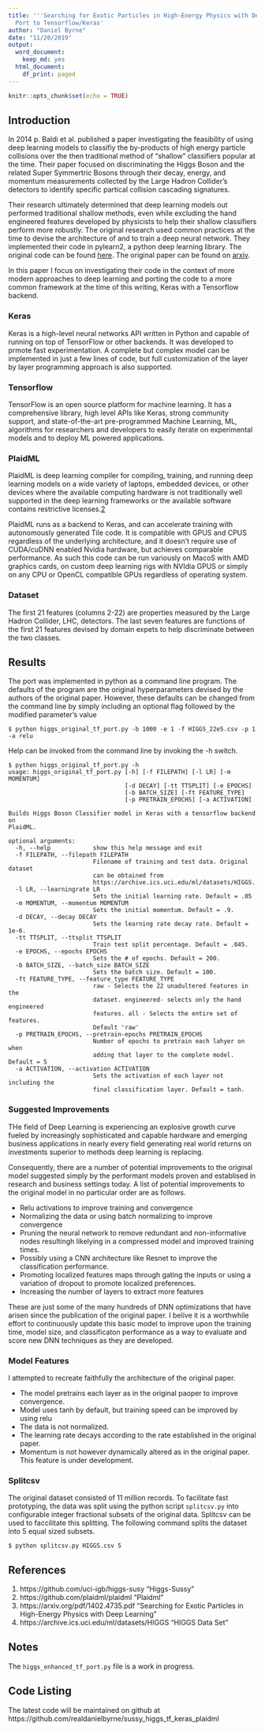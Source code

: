 ```yaml
---
title: '''Searching for Exotic Particles in High-Energy Physics with Deep Learning''
  Port to Tensorflow/Keras'
author: "Daniel Byrne"
date: "11/20/2019"
output:
  word_document:
    keep_md: yes
  html_document:
    df_print: paged
---
```


```r
knitr::opts_chunk$set(echo = TRUE)
```

## Introduction

In 2014 p. Baldi et al. published a paper investigating the feasibility of using deep learning models to classifiy the by-products of high energy particle collisions over the then traditional method of "shallow" classifiers popular at the time. Their paper focused on discriminating the Higgs Boson and the related Super Symmertric Bosons through their decay, energy, and momentum measurements collected by the Large Hadron Collider's detectors to identify specific partical collision cascading signatures.

Their research ultimately determined that deep learning models out performed traditional shallow methods, even while excluding the hand engineered features developed by physicists to help their shallow classifiers perform more robustly.  The original research used common practices at the time to devise the architecture of and to train a deep neural network.  They implemented their code in pylearn2, a python deep learning library.  The original code can be found [here][1].  The original paper can be found on [arxiv][3].

In this paper I focus on investigating their code in the context of more modern approaches to deep learning and porting the code to a more common framework at the time of this writing, Keras with a Tensorflow backend.

### Keras 

Keras is a high-level neural networks API written in Python and capable of running on top of TensorFlow or other backends.  It was developed to prmote fast experimentation. A complete but complex model can be implemented in just a few lines of code, but full customization of the layer by layer programming approach is also supported. 

### Tensorflow

TensorFlow is an open source platform for machine learning. It has a comprehensive library, high level APIs like Keras, strong community support, and state-of-the-art pre-programmed Machine Learning, ML, algorithms for researchers and developers to easily iterate on experimental models and to deploy ML powered applications.


### PlaidML

PlaidML is deep learning compiler for compiling, training, and running deep learning models on a wide variety of laptops, embedded devices, or other devices where the available computing hardware is not traditionally well supported in the deep learning frameworks or the available software contains restrictive licenses.[2]

PlaidML runs as a backend to Keras, and can accelerate training with autonomously generated Tile code. It is compatible with GPUS and CPUS regardless of the underlying architecture, and it doesn't require use of CUDA/cuDNN enabled Nvidia hardware, but achieves comparable performance.  As such this code can be run variously on MacoS with AMD graphics cards, on custom deep learning rigs with NVIdia GPUS or simply on any CPU or OpenCL compatible GPUs regardless of operating system. 

### Dataset

The first 21 features (columns 2-22) are properties measured by the Large Hadron Collider, LHC, detectors. The last seven features are functions of the first 21 features devised by domain expets to help discriminate between the two classes. 

## Results

The port was implemented in python as a command line program.  The defaults of the program are the original hyperparameters devised by the authors of the original paper.  However, these defaults can be changed from the command line by simply including an optional flag followed by the modified parameter's value

    $ python higgs_original_tf_port.py -b 1000 -e 1 -f HIGGS_22e5.csv -p 1 -a relu

Help can be invoked from the command line by invoking the -h switch.

    $ python higgs_original_tf_port.py -h
    usage: higgs_original_tf_port.py [-h] [-f FILEPATH] [-l LR] [-m MOMENTUM]
                                     [-d DECAY] [-tt TTSPLIT] [-e EPOCHS]
                                     [-b BATCH_SIZE] [-ft FEATURE_TYPE]
                                     [-p PRETRAIN_EPOCHS] [-a ACTIVATION]
    
    Builds Higgs Boson Classifier model in Keras with a tensorflow backend on
    PlaidML.
    
    optional arguments:
      -h, --help            show this help message and exit
      -f FILEPATH, --filepath FILEPATH
                            Filename of training and test data. Original dataset
                            can be obtained from
                            https://archive.ics.uci.edu/ml/datasets/HIGGS.
      -l LR, --learningrate LR
                            Sets the initial learning rate. Default = .05
      -m MOMENTUM, --momentum MOMENTUM
                            Sets the initial momentum. Default = .9.
      -d DECAY, --decay DECAY
                            Sets the learning rate decay rate. Default = 1e-6.
      -tt TTSPLIT, --ttsplit TTSPLIT
                            Train test split percentage. Default = .045.
      -e EPOCHS, --epochs EPOCHS
                            Sets the # of epochs. Default = 200.
      -b BATCH_SIZE, --batch_size BATCH_SIZE
                            Sets the batch size. Default = 100.
      -ft FEATURE_TYPE, --feature_type FEATURE_TYPE
                            raw - Selects the 22 unadultered features in the
                            dataset. engineered- selects only the hand engineered
                            features. all - Selects the entire set of features.
                            Default 'raw'
      -p PRETRAIN_EPOCHS, --pretrain-epochs PRETRAIN_EPOCHS
                            Number of epochs to pretrain each lahyer on when
                            adding that layer to the complete model. Default = 5
      -a ACTIVATION, --activation ACTIVATION
                            Sets the activation of each layer not including the
                            final classification layer. Default = tanh.

### Suggested Improvements

THe field of Deep Learning is experiencing an explosive growth curve fueled by increasingly sophisticated and capable hardware and emerging business applications in nearly every field generating real world returns on investments superior to methods deep learning is replacing.  

Consequently, there are a number of potential improvements to the original model suggested simply by the performant models proven and establised in research and business settings today.  A list of potential improvements to the original model in no particular order are as follows.

- Relu activations to improve training and convergence
- Normalizing the data or using batch normalizing to improve convergence
- Pruning the neural network to remove redundant and non-informative nodes resultingh likelying in a compressed model and improved training times.
- Possibly using a CNN architecture like Resnet to improve the classification performance.
- Promoting localized features maps through gating the inputs or using a variation of dropout to promote localized preferences.
- Increasing the number of layers to extract more features

These are just some of the many hundreds of DNN optimizations that have arisen since the publication of the original paper.  I belive it is a worthwhile effort to continuously update this basic model to improve upon the training time, model size, and classificaton performance as a way to evaluate and score new DNN techniques as they are developed.

### Model Features

I attempted to recreate faithfully the architecture of the original paper.  

- The model pretrains each layer as in the original paoper to improve convergence.
- Model uses tanh by default, but training speed can be improved by using relu
- The data is not normalized.
- The learning rate decays according to the rate established in the original paper.
- Momentum is not however dynamically altered as in the original paper.  This feature is under development.

### Splitcsv

The original dataset consisted of 11 million records.  To facilitate fast prototyping, the data was split using the python script `splitcsv.py` into configurable integer fractional subsets of the original data.  Splitcsv can be used to faccilitate this splitting.  The following command splits the dataset into 5 equal sized subsets.

    $ python splitcsv.py HIGGS.csv 5

## References

1. https://github.com/uci-igb/higgs-susy "Higgs-Sussy"
2. https://github.com/plaidml/plaidml "Plaidml"
3. https://arxiv.org/pdf/1402.4735.pdf "Searching for Exotic Particles in High-Energy Physics with Deep Learning"
4. https://archive.ics.uci.edu/ml/datasets/HIGGS "HIGGS Data Set"


[1]: <https://github.com/uci-igb/higgs-susy> "Higgs-Sussy"
[2]: <https://github.com/plaidml/plaidml> "Plaidml"
[3]: <https://arxiv.org/pdf/1402.4735.pdf> "Searching for Exotic Particles in High-Energy Physics with Deep Learning"
[4]: <https://archive.ics.uci.edu/ml/datasets/HIGGS> "HIGGS Data Set"

## Notes

The `higgs_enhanced_tf_port.py` file is a work in progress.

## Code Listing

The latest code will be maintained on github at https://github.com/realdanielbyrne/sussy_higgs_tf_keras_plaidml 

